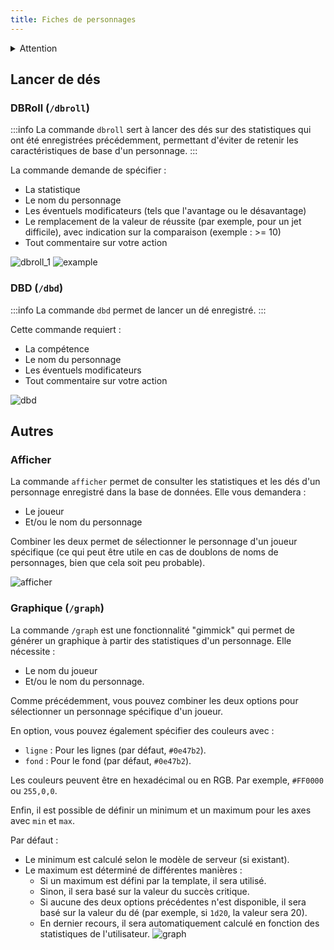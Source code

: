 ```yaml
---
title: Fiches de personnages
---
```


<details id="danger">
  <summary><Iconify icon="solar:danger-bold" height="26" class="danger-summary"/>Attention</summary>
  {}
   Par défaut, toutes les commandes sont désactivées et doivent être activées dans le panneau de configuration du serveur.
   ![](/assets/tuto/allow_commands_1.png)
   ![](/assets/tuto/allow_commands_2.png)
   ![](/assets/tuto/allow_commands_3.png)
   ![](/assets/tuto/allow_commands_4.png)
   ![](/assets/tuto/allow_commands_5.png)
</details> 

## Lancer de dés

### DBRoll (`/dbroll`)

:::info
La commande `dbroll` sert à lancer des dés sur des statistiques qui ont été enregistrées précédemment, permettant d'éviter de retenir les caractéristiques de base d'un personnage.
:::

La commande demande de spécifier :
- La statistique
- Le nom du personnage
- Les éventuels modificateurs (tels que l'avantage ou le désavantage)
- Le remplacement de la valeur de réussite (par exemple, pour un jet difficile), avec indication sur la comparaison (exemple : >= 10)
- Tout commentaire sur votre action

![dbroll_1](/assets/rolls/db/dbroll_autocomplete.png)
![example](/assets/rolls/db/example.png)

### DBD (`/dbd`)

:::info
La commande `dbd` permet de lancer un dé enregistré.
:::

Cette commande requiert :
- La compétence
- Le nom du personnage
- Les éventuels modificateurs
- Tout commentaire sur votre action

![dbd](/assets/rolls/db/dbd_example.png)


## Autres
### Afficher

La commande `afficher` permet de consulter les statistiques et les dés d'un personnage enregistré dans la base de données. Elle vous demandera :
- Le joueur
- Et/ou le nom du personnage

Combiner les deux permet de sélectionner le personnage d'un joueur spécifique (ce qui peut être utile en cas de doublons de noms de personnages, bien que cela soit peu probable).

![afficher](/assets/rolls/db/display_ex.png)

### Graphique (`/graph`)

La commande `/graph` est une fonctionnalité "gimmick" qui permet de générer un graphique à partir des statistiques d'un personnage. Elle nécessite :
- Le nom du joueur
- Et/ou le nom du personnage.

Comme précédemment, vous pouvez combiner les deux options pour sélectionner un personnage spécifique d'un joueur.

En option, vous pouvez également spécifier des couleurs avec :
- `ligne` : Pour les lignes (par défaut, `#0e47b2`).
- `fond` : Pour le fond (par défaut, `#0e47b2`).

Les couleurs peuvent être en hexadécimal ou en RGB. Par exemple, `#FF0000` ou `255,0,0`.

Enfin, il est possible de définir un minimum et un maximum pour les axes avec `min` et `max`.

Par défaut :
- Le minimum est calculé selon le modèle de serveur (si existant).
- Le maximum est déterminé de différentes manières :
   - Si un maximum est défini par la template, il sera utilisé.
   - Sinon, il sera basé sur la valeur du succès critique.
   - Si aucune des deux options précédentes n'est disponible, il sera basé sur la valeur du dé (par exemple, si `1d20`, la valeur sera 20).
   - En dernier recours, il sera automatiquement calculé en fonction des statistiques de l'utilisateur.
![graph](/assets/graph.jpg)